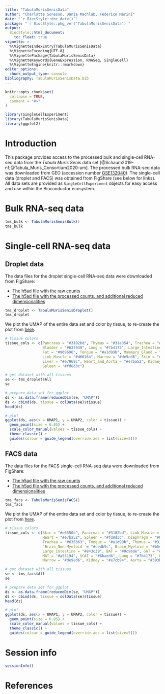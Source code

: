 ```yaml
---
title: "TabulaMurisSenisData"
author: "Charlotte Soneson, Dania Machlab, Federico Marini"
date: "`r BiocStyle::doc_date()`"
package: "`r BiocStyle::pkg_ver('TabulaMurisSenisData')`"
output: 
  BiocStyle::html_document:
    toc_float: true
vignette: >
  %\VignetteIndexEntry{TabulaMurisSenisData}
  %\VignetteEncoding{UTF-8}  
  %\VignettePackage{TabulaMurisSenisData}
  %\VignetteKeywords{GeneExpression, RNASeq, SingleCell}
  %\VignetteEngine{knitr::rmarkdown}
editor_options: 
  chunk_output_type: console
bibliography: TabulaMurisSenisData.bib
---
```


```r
knitr::opts_chunk$set(
  collapse = TRUE,
  comment = "#>"
)
```

```r
library(SingleCellExperiment)
library(TabulaMurisSenisData)
library(ggplot2)
```

# Introduction

This package provides access to the processed bulk and single-cell RNA-seq data 
from the _Tabula Muris Senis_ data set 
[@Schaum2019-nf;@Tabula_Muris_Consortium2020-um]. The processed bulk RNA-seq 
data was downloaded from GEO (accession number 
[GSE132040](https://www.ncbi.nlm.nih.gov/geo/query/acc.cgi?acc=GSE132040)). The 
single-cell data (droplet and FACS) was obtained from FigShare (see below for links).
All data sets are provided as `SingleCellExperiment` objects for easy access 
and use within the Bioconductor ecosystem. 

# Bulk RNA-seq data

```r
tms_bulk <- TabulaMurisSenisBulk()
tms_bulk
```

# Single-cell RNA-seq data

## Droplet data

The data files for the droplet single-cell RNA-seq data were downloaded from FigShare: 

* [The h5ad file with the raw counts](https://figshare.com/articles/dataset/Processed_files_to_use_with_scanpy_/8273102?file=23938934)
* [The h5ad file with the processed counts, and additional reduced dimensionalities](https://figshare.com/articles/dataset/Processed_files_to_use_with_scanpy_/8273102?file=23936684)


```r
tms_droplet <- TabulaMurisSenisDroplet()
tms_droplet
```

We plot the UMAP of the entire data set and color by tissue, to re-create the plot from [here](https://tabula-muris-senis.ds.czbiohub.org).

```r
# tissue colors
tissue_cols <- c(Pancreas = "#3182bd", Thymus = "#31a354", Trachea = "#636363", 
                 Bladder = "#637939", Lung = "#7b4173", Large_Intestine = "#843c39", 
                 Fat = "#969696", Tongue = "#a1d99b", Mammary_Gland = "#ce6dbd", 
                 Limb_Muscle = "#d6616b", Marrow = "#de9ed6", Skin = "#e6550d", 
                 Liver = "#e7969c", Heart_and_Aorta = "#e7ba52", Kidney = "#e7cb94", 
                 Spleen = "#fd8d3c")

# get dataset with all tissues
se <- tms_droplet$All
se 

# prepare data set for ggplot
ds <- as.data.frame(reducedDim(se, "UMAP"))
ds <- cbind(ds, tissue = colData(se)$tissue)
head(ds)

# plot
ggplot(ds, aes(x = UMAP1, y = UMAP2, color = tissue)) + 
  geom_point(size = 0.05) + 
  scale_color_manual(values = tissue_cols) + 
  theme_classic() + 
  guides(colour = guide_legend(override.aes = list(size=5)))

```



## FACS data

The data files for the FACS single-cell RNA-seq data were downloaded from FigShare: 

* [The h5ad file with the raw counts](https://figshare.com/articles/dataset/Processed_files_to_use_with_scanpy_/8273102?file=23939711)
* [The h5ad file with the processed counts, and additional reduced dimensionalities](https://figshare.com/articles/dataset/Processed_files_to_use_with_scanpy_/8273102?file=23937842)

```r
tms_facs <- TabulaMurisSenisFACS()
tms_facs
```

We plot the UMAP of the entire data set and color by tissue, to re-create the plot from [here](https://tabula-muris-senis.ds.czbiohub.org).

```r
# tissue colors
tissue_cols <- c(Skin = "#e6550d", Pancreas = "#3182bd", Limb_Muscle = "#d6616b", 
                 Heart = "#e7ba52", Spleen = "#fd8d3c", Diaphragm = "#8c6d31", 
                 Trachea = "#636363", Tongue = "#a1d99b", Thymus = "#31a354", 
                 `Brain_Non-Myeloid` = "#cedb9c", Brain_Myeloid = "#b5cf6b", Bladder = "#637939", 
                 Large_Intestine = "#843c39", BAT = "#9c9ede", GAT = "#bd9e39", 
                 MAT = "#a55194", SCAT = "#6baed6", Lung = "#7b4173", Liver = "#e7969c", 
                 Marrow = "#de9ed6", Kidney = "#e7cb94", Aorta = "#393b79", Mammary_Gland = "#ce6dbd")

# get dataset with all tissues
se <- tms_facs$All
se 

# prepare data set for ggplot
ds <- as.data.frame(reducedDim(se, "UMAP"))
ds <- cbind(ds, tissue = colData(se)$tissue)
head(ds)

# plot
ggplot(ds, aes(x = UMAP1, y = UMAP2, color = tissue)) + 
  geom_point(size = 0.05) + 
  scale_color_manual(values = tissue_cols) + 
  theme_classic() + 
  guides(colour = guide_legend(override.aes = list(size=5)))

```


# Session info

```r
sessionInfo()
```

# References
